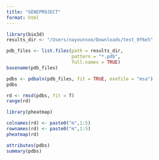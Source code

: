 ```yaml
---
title: "GENEPROJECT"
format: html
---
```


```r
library(bio3d)
results_dir <- "/Users/nayounsoo/Downloads/test_0f6e5"
```
```r
pdb_files <- list.files(path = results_dir,
                        pattern = "*.pdb",
                        full.names = TRUE)
basename(pdb_files)
```
```r
pdbs <- pdbaln(pdb_files, fit = TRUE, exefile = "msa")
pdbs
```

```r
rd <- rmsd(pdbs, fit = T)
range(rd)
```
```r
library(pheatmap)

colnames(rd) <- paste0("m",1:5)
rownames(rd) <- paste0("m",1:5)
pheatmap(rd)
```

```r
attributes(pdbs)
summary(pdbs)
```




